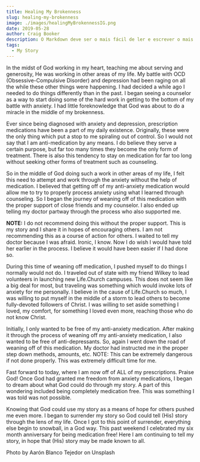 ```yaml
---
title: Healing My Brokenness
slug: healing-my-brokenness
image: ./images/healingMyBrokennessIG.png
date: 2019-05-28
author: Craig Booker
description: O Markdown deve ser o mais fácil de ler e escrever o mais possível.
tags:
  - My Story
---
```


In the midst of God working in my heart, teaching me about serving and generosity, He was working in other areas of my life. My battle with OCD (Obsessive-Compulsive Disorder) and depression had been raging on all the while these other things were happening. I had decided a while ago I needed to do things differently than in the past. I began seeing a counselor as a way to start doing some of the hard work in getting to the bottom of my battle with anxiety. I had little foreknowledge that God was about to do a miracle in the middle of my brokenness.

Ever since being diagnosed with anxiety and depression, prescription medications have been a part of my daily existence. Originally, these were the only thing which put a stop to me spiraling out of control. So I would not say that I am anti-medication by any means. I do believe they serve a certain purpose, but far too many times they become the only form of treatment. There is also this tendency to stay on medication for far too long without seeking other forms of treatment such as counseling.

So in the middle of God doing such a work in other areas of my life, I felt this need to attempt and work through the anxiety without the help of medication. I believed that getting off of my anti-anxiety medication would allow me to try to properly process anxiety using what I learned through counseling. So I began the journey of weaning off of this medication with the proper support of close friends and my counselor. I also ended up telling my doctor partway through the process who also supported me.

**NOTE:** I do not recommend doing this without the proper support. This is my story and I share it in hopes of encouraging others. I am not recommending this as a course of action for others. I waited to tell my doctor because I was afraid. Ironic, I know. Now I do wish I would have told her earlier in the process. I believe it would have been easier if I had done so.

During this time of weaning off medication, I pushed myself to do things I normally would not do. I traveled out of state with my friend Wilkey to lead volunteers in launching new Life.Church campuses. This does not seem like a big deal for most, but traveling was something which would invoke lots of anxiety for me personally. I believe in the cause of Life.Church so much, I was willing to put myself in the middle of a storm to lead others to become fully-devoted followers of Christ. I was willing to set aside something I loved, my comfort, for something I loved even more, reaching those who do not know Christ.

Initially, I only wanted to be free of my anti-anxiety medication. After making it through the process of weaning off my anti-anxiety medication, I also wanted to be free of anti-depressants. So, again I went down the road of weaning off of this medication. My doctor had instructed me in the proper step down methods, amounts, etc. NOTE: This can be extremely dangerous if not done properly. This was extremely difficult time for me.

Fast forward to today, where I am now off of ALL of my prescriptions. Praise God! Once God had granted me freedom from anxiety medications, I began to dream about what God could do through my story. A part of this wondering included being completely medication free. This was something I was told was not possible.

Knowing that God could use my story as a means of hope for others pushed me even more. I began to surrender my story so God could tell (His) story through the lens of my life. Once I got to this point of surrender, everything else begin to snowball, in a God way. This past weekend I celebrated my six month anniversary for being medication free! Here I am continuing to tell my story, in hope that (His) story may be made known to all.

Photo by Aarón Blanco Tejedor on Unsplash
